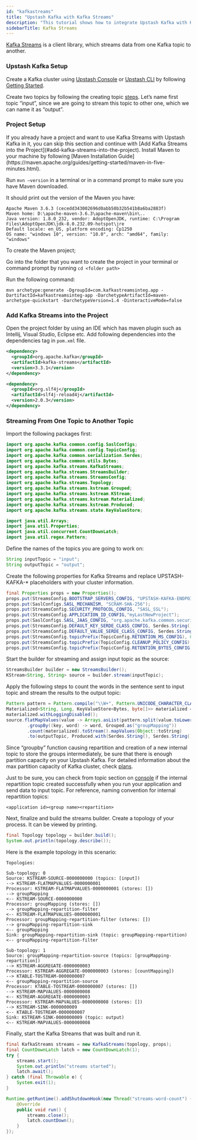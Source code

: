```yaml
---
id: "kafkastreams"
title: "Upstash Kafka with Kafka Streams"
description: "This tutorial shows how to integrate Upstash Kafka with Kafka Streams"
sidebarTitle: Kafka Streams
---
```


[Kafka Streams](https://kafka.apache.org/documentation/streams/) is a client
library, which streams data from one Kafka topic to another.

### Upstash Kafka Setup

Create a Kafka cluster using [Upstash Console](https://console.upstash.com) or
[Upstash CLI](https://github.com/upstash/cli) by following
[Getting Started](https://docs.upstash.com/kafka).

Create two topics by following the creating topic
[steps](https://docs.upstash.com/kafka#create-a-topic). Let’s name first topic
“input”, since we are going to stream this topic to other one, which we can name
it as “output”.

### Project Setup

<Note>
  If you already have a project and want to use Kafka Streams with Upstash Kafka
  in it, you can skip this section and continue with [Add Kafka Streams into the
  Project](#add-kafka-streams-into-the-project).
</Note>
Install Maven to your machine by following [Maven Installation Guide](https://maven.apache.org/guides/getting-started/maven-in-five-minutes.html).

Run `mvn –version` in a terminal or in a command prompt to make sure you have
Maven downloaded.

It should print out the version of the Maven you have:

```
Apache Maven 3.6.3 (cecedd343002696d0abb50b32b541b8a6ba2883f)
Maven home: D:\apache-maven-3.6.3\apache-maven\bin\..
Java version: 1.8.0_232, vendor: AdoptOpenJDK, runtime: C:\Program Files\AdoptOpenJDK\jdk-8.0.232.09-hotspot\jre
Default locale: en_US, platform encoding: Cp1250
OS name: "windows 10", version: "10.0", arch: "amd64", family: "windows"
```

To create the Maven project;

Go into the folder that you want to create the project in your terminal or
command prompt by running `cd <folder path>`

Run the following command:

```
mvn archetype:generate -DgroupId=com.kafkastreamsinteg.app -DartifactId=kafkastreamsinteg-app -DarchetypeArtifactId=maven-archetype-quickstart -DarchetypeVersion=1.4 -DinteractiveMode=false
```

### Add Kafka Streams into the Project

Open the project folder by using an IDE which has maven plugin such as Intellij,
Visual Studio, Eclipse etc. Add following dependencies into the dependencies tag
in `pom.xml` file.

```xml
<dependency>
  <groupId>org.apache.kafka</groupId>
  <artifactId>kafka-streams</artifactId>
  <version>3.3.1</version>
</dependency>

<dependency>
  <groupId>org.slf4j</groupId>
  <artifactId>slf4j-reload4j</artifactId>
  <version>2.0.3</version>
</dependency>
```

### Streaming From One Topic to Another Topic

Import the following packages first:

```java
import org.apache.kafka.common.config.SaslConfigs;
import org.apache.kafka.common.config.TopicConfig;
import org.apache.kafka.common.serialization.Serdes;
import org.apache.kafka.common.utils.Bytes;
import org.apache.kafka.streams.KafkaStreams;
import org.apache.kafka.streams.StreamsBuilder;
import org.apache.kafka.streams.StreamsConfig;
import org.apache.kafka.streams.Topology;
import org.apache.kafka.streams.kstream.Grouped;
import org.apache.kafka.streams.kstream.KStream;
import org.apache.kafka.streams.kstream.Materialized;
import org.apache.kafka.streams.kstream.Produced;
import org.apache.kafka.streams.state.KeyValueStore;

import java.util.Arrays;
import java.util.Properties;
import java.util.concurrent.CountDownLatch;
import java.util.regex.Pattern;
```

Define the names of the topics you are going to work on:

```java
String inputTopic = "input";
String outputTopic = "output";
```

Create the following properties for Kafka Streams and replace UPSTASH-KAFKA-\*
placeholders with your cluster information.

```java
final Properties props = new Properties();
props.put(StreamsConfig.BOOTSTRAP_SERVERS_CONFIG, "UPSTASH-KAFKA-ENDPOINT:9092");
props.put(SaslConfigs.SASL_MECHANISM, "SCRAM-SHA-256");
props.put(StreamsConfig.SECURITY_PROTOCOL_CONFIG, "SASL_SSL");
props.put(StreamsConfig.APPLICATION_ID_CONFIG,"myLastNewProject");
props.put(SaslConfigs.SASL_JAAS_CONFIG, "org.apache.kafka.common.security.scram.ScramLoginModule username=\"UPSTASH-KAFKA-USERNAME\" password=\"UPSTASH-KAFKA-PASSWORD\";");
props.put(StreamsConfig.DEFAULT_KEY_SERDE_CLASS_CONFIG, Serdes.String().getClass());
props.put(StreamsConfig.DEFAULT_VALUE_SERDE_CLASS_CONFIG, Serdes.String().getClass());
props.put(StreamsConfig.topicPrefix(TopicConfig.RETENTION_MS_CONFIG), 604800000); // 7 days for internal repartition topic retention period
props.put(StreamsConfig.topicPrefix(TopicConfig.CLEANUP_POLICY_CONFIG), TopicConfig.CLEANUP_POLICY_DELETE); // delete cleanup policy for internal repartition topic
props.put(StreamsConfig.topicPrefix(TopicConfig.RETENTION_BYTES_CONFIG), 268435456); // 256 MB for internal repartition topic retention size
```

Start the builder for streaming and assign input topic as the source:

```java
StreamsBuilder builder = new StreamsBuilder();
KStream<String, String> source = builder.stream(inputTopic);
```

Apply the following steps to count the words in the sentence sent to input topic
and stream the results to the output topic:

```java
Pattern pattern = Pattern.compile("\\W+", Pattern.UNICODE_CHARACTER_CLASS);
Materialized<String, Long, KeyValueStore<Bytes, byte[]>> materialized = Materialized.as("countMapping");
materialized.withLoggingDisabled();
source.flatMapValues(value -> Arrays.asList(pattern.split(value.toLowerCase())))
        .groupBy((key, word) -> word, Grouped.as("groupMapping"))
        .count(materialized).toStream().mapValues(Object::toString)
        .to(outputTopic, Produced.with(Serdes.String(), Serdes.String()));
```

Since “groupby” function causing repartition and creation of a new internal
topic to store the groups intermediately, be sure that there is enough partition
capacity on your Upstash Kafka. For detailed information about the max partition
capacity of Kafka cluster, check [plans](https://upstash.com/#section-pricing).

Just to be sure, you can check from topic section on
[console](https://console.upstash.com) if the internal repartition topic created
successfully when you run your application and send data to input topic. For
reference, naming convention for internal repartition topics:

```
<application id><group name><repartition>
```

Next, finalize and build the streams builder. Create a topology of your process.
It can be viewed by printing.

```java
final Topology topology = builder.build();
System.out.println(topology.describe());
```

Here is the example topology in this scenario:

```
Topologies:

Sub-topology: 0
Source: KSTREAM-SOURCE-0000000000 (topics: [input])
--> KSTREAM-FLATMAPVALUES-0000000001
Processor: KSTREAM-FLATMAPVALUES-0000000001 (stores: [])
--> groupMapping
<-- KSTREAM-SOURCE-0000000000
Processor: groupMapping (stores: [])
--> groupMapping-repartition-filter
<-- KSTREAM-FLATMAPVALUES-0000000001
Processor: groupMapping-repartition-filter (stores: [])
--> groupMapping-repartition-sink
<-- groupMapping
Sink: groupMapping-repartition-sink (topic: groupMapping-repartition)
<-- groupMapping-repartition-filter

Sub-topology: 1
Source: groupMapping-repartition-source (topics: [groupMapping-repartition])
--> KSTREAM-AGGREGATE-0000000003
Processor: KSTREAM-AGGREGATE-0000000003 (stores: [countMapping])
--> KTABLE-TOSTREAM-0000000007
<-- groupMapping-repartition-source
Processor: KTABLE-TOSTREAM-0000000007 (stores: [])
--> KSTREAM-MAPVALUES-0000000008
<-- KSTREAM-AGGREGATE-0000000003
Processor: KSTREAM-MAPVALUES-0000000008 (stores: [])
--> KSTREAM-SINK-0000000009
<-- KTABLE-TOSTREAM-0000000007
Sink: KSTREAM-SINK-0000000009 (topic: output)
<-- KSTREAM-MAPVALUES-0000000008
```

Finally, start the Kafka Streams that was built and run it.

```java
final KafkaStreams streams = new KafkaStreams(topology, props);
final CountDownLatch latch = new CountDownLatch(1);
try {
	streams.start();
	System.out.println("streams started");
	latch.await();
} catch (final Throwable e) {
    System.exit(1);
}

Runtime.getRuntime().addShutdownHook(new Thread("streams-word-count") {
    @Override
	public void run() {
	    streams.close();
		latch.countDown();
	}
});
```
